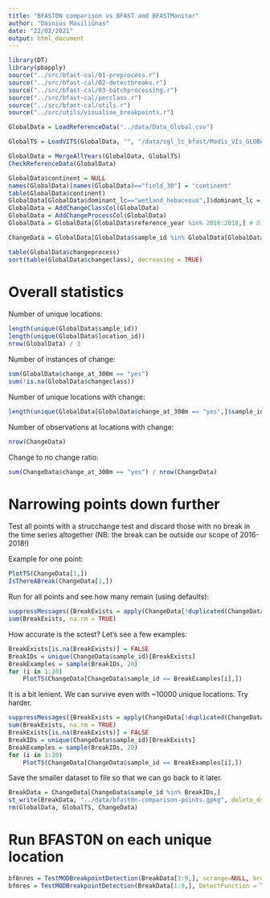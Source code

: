 ```yaml
---
title: "BFAST0N comparison vs BFAST and BFASTMonitor"
author: "Dainius Masiliūnas"
date: "22/02/2021"
output: html_document
---
```


```r
library(DT)
library(pbapply)
source("../src/bfast-cal/01-preprocess.r")
source("../src/bfast-cal/02-detectbreaks.r")
source("../src/bfast-cal/03-batchprocessing.r")
source("../src/bfast-cal/perclass.r")
source("../src/bfast-cal/utils.r")
source("../src/utils/visualise_breakpoints.r")
```
```r
GlobalData = LoadReferenceData("../data/Data_Global.csv")
```
```r
GlobalTS = LoadVITS(GlobalData, "", "/data/cgl_lc_bfast/Modis_VIs_GLOBAL_UTM_FINAL/", "Global")
```
```r
GlobalData = MergeAllYears(GlobalData, GlobalTS)
CheckReferenceData(GlobalData)
```
```r
GlobalData$continent = NULL
names(GlobalData)[names(GlobalData)=="field_30"] = "continent"
table(GlobalData$continent)
GlobalData[GlobalData$dominant_lc=="wetland_hebaceous",]$dominant_lc = "wetland_herbaceous"
GlobalData = AddChangeClassCol(GlobalData)
GlobalData = AddChangeProcessCol(GlobalData)
GlobalData = GlobalData[GlobalData$reference_year %in% 2016:2018,] # Discard any changes in 2015, reference does not track that
```

```r
ChangeData = GlobalData[GlobalData$sample_id %in% GlobalData[GlobalData$change_at_300m == "yes",]$sample_id,]
```

```r
table(GlobalData$changeprocess)
sort(table(GlobalData$changeclass), decreasing = TRUE)
```

# Overall statistics

Number of unique locations:
```r
length(unique(GlobalData$sample_id))
length(unique(GlobalData$location_id))
nrow(GlobalData) / 3
```

Number of instances of change:

```r
sum(GlobalData$change_at_300m == "yes")
sum(!is.na(GlobalData$changeclass))
```

Number of unique locations with change:

```r
length(unique(GlobalData[GlobalData$change_at_300m == "yes",]$sample_id))
```

Number of observations at locations with change:

```r
nrow(ChangeData)
```

Change to no change ratio:

```r
sum(ChangeData$change_at_300m == "yes") / nrow(ChangeData)
```

# Narrowing points down further

Test all points with a strucchange test and discard those with no break in the time series altogether (NB: the break can be outside our scope of 2016-2018!)

Example for one point:

```r
PlotTS(ChangeData[1,])
IsThereABreak(ChangeData[1,])
```

Run for all points and see how many remain (using defaults):

```r
suppressMessages({BreakExists = apply(ChangeData[!duplicated(ChangeData$sample_id),], 1, IsThereABreak)})
sum(BreakExists, na.rm = TRUE)
```

How accurate is the sctest? Let's see a few examples:

```r
BreakExists[is.na(BreakExists)] = FALSE
BreakIDs = unique(ChangeData$sample_id)[BreakExists]
BreakExamples = sample(BreakIDs, 20)
for (i in 1:20)
    PlotTS(ChangeData[ChangeData$sample_id == BreakExamples[i],])
```

It is a bit lenient. We can survive even with ~10000 unique locations. Try harder.

```r
suppressMessages({BreakExists = apply(ChangeData[!duplicated(ChangeData$sample_id),], 1, IsThereABreak, scsig=0.001, scrange=c(2015, 2020))})
sum(BreakExists, na.rm = TRUE)
BreakExists[is.na(BreakExists)] = FALSE
BreakIDs = unique(ChangeData$sample_id)[BreakExists]
BreakExamples = sample(BreakIDs, 20)
for (i in 1:20)
    PlotTS(ChangeData[ChangeData$sample_id == BreakExamples[i],])
```

Save the smaller dataset to file so that we can go back to it later.

```r
BreakData = ChangeData[ChangeData$sample_id %in% BreakIDs,]
st_write(BreakData, "../data/bfast0n-comparison-points.gpkg", delete_dsn = TRUE)
rm(GlobalData, GlobalTS, ChangeData)
```

# Run BFAST0N on each unique location

```r
bf0nres = TestMODBreakpointDetection(BreakData[1:9,], scrange=NULL, breaks="BIC", plot=TRUE)
bfmres = TestMODBreakpointDetection(BreakData[1:9,], DetectFunction = TestMODMonitor)
```
